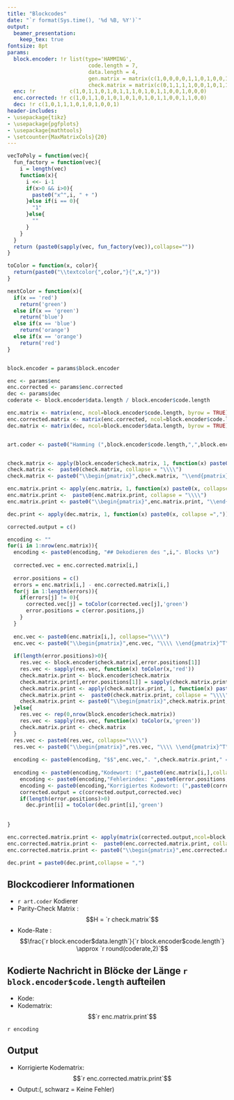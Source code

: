 ```yaml
---
title: "Blockcodes"
date: "`r format(Sys.time(), '%d %B, %Y')`"
output: 
  beamer_presentation:
    keep_tex: true
fontsize: 8pt
params:
  block.encoder: !r list(type='HAMMING',
                          code.length = 7,
                          data.length = 4,
                          gen.matrix = matrix(c(1,0,0,0,0,1,1,0,1,0,0,1,0,1,0,0,1,0,1,1,0,0,0,0,1,1,1,1), nrow=4, byrow=T),
                          check.matrix = matrix(c(0,1,1,1,1,0,0,1,0,1,1,0,1,0,1,1,0,1,0,0,1), nrow=3, byrow=T))
  enc: !r           c(1,0,1,1,0,1,0,1,1,1,0,1,0,1,1,0,0,1,0,0,0)
  enc.corrected: !r c(1,0,1,1,0,1,0,1,0,1,0,1,0,1,1,0,0,1,1,0,0)
  dec: !r c(1,0,1,1,1,0,1,0,1,0,0,1)
header-includes:
- \usepackage{tikz}
- \usepackage{pgfplots}
- \usepackage{mathtools}
- \setcounter{MaxMatrixCols}{20}
---
```


```r

vecToPoly = function(vec){
  fun_factory = function(vec){
    i = length(vec)
    function(x){
      i <<- i-1
      if(x>0 && i>0){
        paste0("x^",i, " + ")
      }else if(i == 0){
        "1"
      }else{
        ""
      }
    }
  }
  return (paste0(sapply(vec, fun_factory(vec)),collapse=""))
}

toColor = function(x, color){
  return(paste0("\\textcolor{",color,"}{",x,"}"))
}

nextColor = function(x){
  if(x == 'red')
    return('green')
  else if(x == 'green')
    return('blue')
  else if(x == 'blue')
    return('orange')
  else if(x == 'orange')
    return('red')
}


block.encoder = params$block.encoder

enc <- params$enc
enc.corrected <- params$enc.corrected
dec <- params$dec
coderate <- block.encoder$data.length / block.encoder$code.length

enc.matrix <- matrix(enc, ncol=block.encoder$code.length, byrow = TRUE)
enc.corrected.matrix <- matrix(enc.corrected, ncol=block.encoder$code.length, byrow = TRUE)
dec.matrix <- matrix(dec, ncol=block.encoder$data.length, byrow = TRUE)


art.coder <- paste0("Hamming (",block.encoder$code.length,",",block.encoder$data.length,")")


check.matrix <- apply(block.encoder$check.matrix, 1, function(x) paste0(x, collapse ="&"))
check.matrix <-  paste0(check.matrix, collapse = "\\\\")
check.matrix <- paste0("\\begin{pmatrix}",check.matrix, "\\end{pmatrix}", collapse="")

enc.matrix.print <- apply(enc.matrix, 1, function(x) paste0(x, collapse ="&"))
enc.matrix.print <-  paste0(enc.matrix.print, collapse = "\\\\")
enc.matrix.print <- paste0("\\begin{pmatrix}",enc.matrix.print, "\\end{pmatrix}", collapse="")

dec.print <- apply(dec.matrix, 1, function(x) paste0(x, collapse =","))

corrected.output = c()

encoding <- ""
for(i in 1:nrow(enc.matrix)){
  encoding <- paste0(encoding, "## Dekodieren des ",i,". Blocks \n")
  
  corrected.vec = enc.corrected.matrix[i,]
  
  error.positions = c()
  errors = enc.matrix[i,] - enc.corrected.matrix[i,]
  for(j in 1:length(errors)){
    if(errors[j] != 0){
      corrected.vec[j] = toColor(corrected.vec[j],'green')
      error.positions = c(error.positions,j)
    }
  }
  
  enc.vec <- paste0(enc.matrix[i,], collapse="\\\\")
  enc.vec <- paste0("\\begin{pmatrix}",enc.vec, "\\\\ \\end{pmatrix}^T", collapse="")
  
  if(length(error.positions)>0){
    res.vec <- block.encoder$check.matrix[,error.positions[1]]
    res.vec <- sapply(res.vec, function(x) toColor(x,'red'))
    check.matrix.print <- block.encoder$check.matrix
    check.matrix.print[,error.positions[1]] = sapply(check.matrix.print[,error.positions[1]], function(x) toColor(x,'red'))
    check.matrix.print <- apply(check.matrix.print, 1, function(x) paste0(x, collapse ="&"))
    check.matrix.print <-  paste0(check.matrix.print, collapse = "\\\\")
    check.matrix.print <- paste0("\\begin{pmatrix}",check.matrix.print, "\\end{pmatrix}", collapse="")
  }else{
    res.vec <- rep(0,nrow(block.encoder$check.matrix))
    res.vec <- sapply(res.vec, function(x) toColor(x,'green'))
    check.matrix.print <- check.matrix
  }
  res.vec <- paste0(res.vec, collapse="\\\\")
  res.vec <- paste0("\\begin{pmatrix}",res.vec, "\\\\ \\end{pmatrix}^T", collapse="")
  
  encoding <- paste0(encoding, "$$",enc.vec,". ",check.matrix.print," = ",res.vec,"$$\n\n")
  
  encoding <- paste0(encoding,"Kodewort: (",paste0(enc.matrix[i,],collapse = ","),") \n\n")
    encoding <- paste0(encoding,"Fehlerindex: ",paste0(error.positions,collapse = " | ")," \n\n")
    encoding <- paste0(encoding,"Korrigiertes Kodewort: (",paste0(corrected.vec,collapse = ","),") \n\n")
    corrected.output = c(corrected.output,corrected.vec)
    if(length(error.positions)>0)
      dec.print[i] = toColor(dec.print[i],'green')
 
  
}

enc.corrected.matrix.print <- apply(matrix(corrected.output,ncol=block.encoder$code.length, byrow=T), 1, function(x) paste0(x, collapse ="&"))
enc.corrected.matrix.print <-  paste0(enc.corrected.matrix.print, collapse = "\\\\")
enc.corrected.matrix.print <- paste0("\\begin{pmatrix}",enc.corrected.matrix.print, "\\end{pmatrix}", collapse="")

dec.print = paste0(dec.print,collapse = ",")

```


## Blockcodierer Informationen

- `r art.coder` Kodierer
- Parity-Check Matrix : $$H = `r check.matrix`$$
- Kode-Rate : $$\frac{`r block.encoder$data.length`}{`r block.encoder$code.length`} \approx `r round(coderate,2)`$$

## Kodierte Nachricht in Blöcke der Länge `r block.encoder$code.length` aufteilen

- Kode: \begin{center}(`r enc`)\end{center}
- Kodematrix: $$`r enc.matrix.print`$$

`r encoding`

## Output

- Korrigierte Kodematrix: $$`r enc.corrected.matrix.print`$$
- Output:(\textcolor{green}{grün = Fehler korrigiert}, schwarz = Keine Fehler) \begin{center}(`r dec.print`)\end{center}



